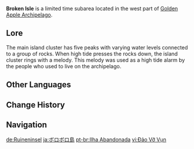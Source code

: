 {{CustomTabs
|tab1 = Overview
|tab2 = 1.6
|tab3 = 2.8
}}
{{Location Infobox
|image        = <gallery>
Golden Apple Archipelago Broken Isle 1.png|In-Game
Broken Isle Map 1.png|Submerged
Broken Isle Map 2.png|Risen
</gallery>
|type         = Subarea
|map          = Golden Apple Archipelago
|region       = Golden Apple Archipelago
}}
'''Broken Isle''' is a limited time subarea located in the west part of [[Golden Apple Archipelago]].

==Lore==
The main island cluster has five peaks with varying water levels connected to a group of rocks. When high tide presses the rocks down, the island cluster rings with a melody. This melody was used as a high tide alarm by the people who used to live on the archipelago.

==Other Languages==
{{Other Languages
|en      = Broken Isle
|zhs     = 破破岛
|zhs_rm  = Pòpò-dǎo
|zht     = 破破島
|zht_rm  = Pòpò-dǎo
|zh_tl   = Broken-Broken Island
|zh_note = The reduplication of {{zh|破|tl=broken}} is used to make the name sound cuter.
|ja      = ボロボロ島
|ja_rm   = Boroboro-shima{{Assumed}}
|ja_tl   = Ragged Island
|ko      = 너덜너덜섬
|ko_rm   = Neodeolneodeol-seom
|ko_tl   = Ragged Island
|es      = Isla Partida
|es_tl   = Broken Island
|fr      = Îles brisées
|fr_tl   = Broken Islands
|ru      = Изломанный остров
|ru_tl   = Broken Isle
|th      = Broken Isle
|vi      = {{tt|Đảo|島}} Vỡ Vụn
|vi_tl   = Broken Island
|de      = Ruineninsel
|de_tl   = Ruins Island
|id      = Broken Isle
|pt      = Ilha Abandonada
|pt_tl   = Abandoned Island
<!--|tr      = 
|tr_tl   = 
|it      = 
|it_tl   = -->
}}

==Change History==
{{Change History|1.6}}

==Navigation==
{{Area Navbox|Time-Limited}}

[[de:Ruineninsel]]
[[ja:ボロボロ島]]
[[pt-br:Ilha Abandonada]]
[[vi:Đảo Vỡ Vụn]]